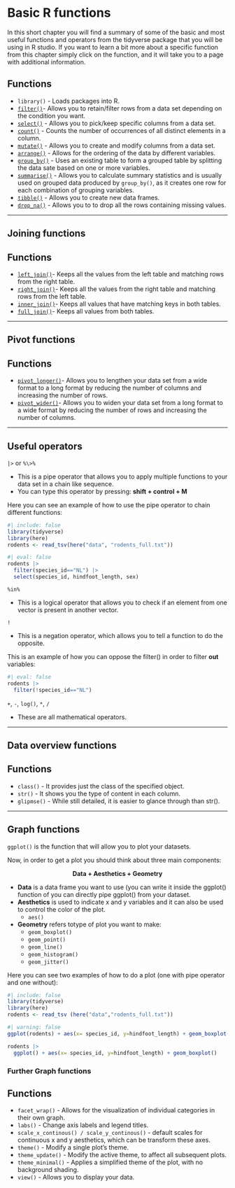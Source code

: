 # Basic R functions
In this short chapter you will find a summary of some of the basic and most useful functions and operators from the tidyverse package that you will be using in R studio. If you want to learn a bit more about a specific function from this chapter simply click on the function, and it will take you to a page with additional information.

::: callout-note
## Functions

-   `library()` - Loads packages into R.
-   [`filter()`](basic_functions_extended.qmd#filter)- Allows you to retain/filter rows from a data set depending on the condition you want.
-   [`select()`](basic_functions_extended.qmd#select) - Allows you to pick/keep specific columns from a data set.
-   [`count()`](basic_functions_extended.qmd#count) - Counts the number of occurrences of all distinct elements in a column.
-   [`mutate()`](basic_functions_extended.qmd#mutate) - Allows you to create and modify columns from a data set.
-   [`arrange()`](basic_functions_extended.qmd#arrange) - Allows for the ordering of the data by different variables.
-   [`group_by()`](basic_functions_extended.qmd#group_by) - Uses an existing table to form a grouped table by splitting the data sate based on one or more variables.
-   [`summarise()`](basic_functions_extended.qmd#summarise) - Allows you to calculate summary statistics and is usually used on grouped data produced by `group_by()`, as it creates one row for each combination of grouping variables.
-   [`tibble()`](basic_functions_extended.qmd#tibble) - Allows you to create new data frames.
-   [`drop_na()`](basic_functions_extended.qmd#drop_na) - Allows you to to drop all the rows containing missing values.
:::

------------------------------------------------------------------------

## Joining functions

::: callout-note
## Functions

-   [`left_join()`](joining_functions_extended.qmd)- Keeps all the values from the left table and matching rows from the right table.
-   [`right_join()`](joining_functions_extended.qmd)- Keeps all the values from the right table and matching rows from the left table.
-   [`inner_join()`](joining_functions_extended.qmd)- Keeps all values that have matching keys in both tables.
-   [`full_join()`](joining_functions_extended.qmd)- Keeps all values from both tables.
:::

------------------------------------------------------------------------

## Pivot functions

::: callout-note
## Functions

-   [`pivot_longer()`](pivot_functions_extended.qmd)- Allows you to lengthen your data set from a wide format to a long format by reducing the number of columns and increasing the number of rows.
-   [`pivot_wider()`](pivot_functions_extended.qmd)- Allows you to widen your data set from a long format to a wide format by reducing the number of rows and increasing the number of columns.
:::

------------------------------------------------------------------------

## Useful operators

`|>` or `%\>%`

::: callout
-   This is a pipe operator that allows you to apply multiple functions to your data set in a chain like sequence.
-   You can type this operator by pressing: **shift + control + M**
:::

Here you can see an example of how to use the pipe operator to chain different functions:

```r
#| include: false  
library(tidyverse)
library(here)
rodents <- read_tsv(here("data", "rodents_full.txt"))
```

```r
#| eval: false
rodents |> 
  filter(species_id=="NL") |> 
  select(species_id, hindfoot_length, sex)
```

`%in%`

::: callout
-   This is a logical operator that allows you to check if an element from one vector is present in another vector.
:::

`!`

::: callout
-   This is a negation operator, which allows you to tell a function to do the opposite.
:::

This is an example of how you can oppose the filter() in order to filter **out** variables:

```r
#| eval: false
rodents |> 
  filter(!species_id=="NL")
```

`+`, `-`, `log()`, `*`, `/`

::: callout
-   These are all mathematical operators.
:::

------------------------------------------------------------------------

## Data overview functions

::: callout-note
## Functions

-   `class()` - It provides just the class of the specified object.
-   `str()` - It shows you the type of content in each column.
-   `glipmse()` - While still detailed, it is easier to glance through than str().
:::

------------------------------------------------------------------------

## Graph functions

`ggplot()` is the function that will allow you to plot your datasets.

Now, in order to get a plot you should think about three main components:

::: {style="text-align: center;"}
**Data + Aesthetics + Geometry**</span>
:::

::: callout
-   **Data** is a data frame you want to use (you can write it inside the ggplot() function of you can directly pipe ggplot() from your dataset.
-   **Aesthetics** is used to indicate x and y variables and it can also be used to control the color of the plot.
    -   `aes()`
-   **Geometry** refers totype of plot you want to make:
    -   `geom_boxplot()`
    -   `geom_point()`
    -   `geom_line()`
    -   `geom_histogram()`
    -   `geom_jitter()`
:::

Here you can see two examples of how to do a plot (one with pipe operator and one without):

```r
#| include: false  
library(tidyverse)
library(here) 
rodents <- read_tsv (here("data","rodents_full.txt"))
```

```r
#| warning: false
ggplot(rodents) + aes(x= species_id, y=hindfoot_length) + geom_boxplot()

rodents |> 
  ggplot() + aes(x= species_id, y=hindfoot_length) + geom_boxplot()
```

### Further Graph functions

::: callout-note
## Functions

-   `facet_wrap()` - Allows for the visualization of individual categories in their own graph.
-   `labs()` - Change axis labels and legend titles.
-   `scale_x_continous() / scale_y_continous()` - default scales for continuous x and y aesthetics, which can be transform these axes.
-   `theme()` - Modify a single plot's theme.
-   `theme_update()` - Modify the active theme, to affect all subsequent plots.
-   `theme_minimal()` - Applies a simplified theme of the plot, with no background shading.
-   `view()` - Allows you to display your data.
:::
